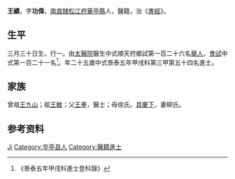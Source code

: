 {{Other uses|other=名为王績的其他人物|王绩 (消歧义)}}
{{明清人物信息框
| 姓名 = 王績
| 原名 =
| 圖片名稱= 
| 圖片大小 =
| 圖片說明 = 
| 最高職務 =
| 國家 = 大明 
| 爵位 =
| 籍貫 = [[南直隸|南直隸]][[松江府|松江府]][[華亭縣_(隋朝)|華亭縣]]
| 族裔 = 
| 旗籍 = 
| 字號 = 
| 諡號 =
| 出生日期 = 三月三十日
| 出生地點 =
| 逝世日期 = 
| 逝世地點 =
| 墓葬 =
| 配偶 = 柳氏
| 親屬 = 曾祖[[王九山|王九山]]，祖[[王敏|王敏]]，父[[王拳|王拳]]，母徐氏
| 出身 =
* 景泰五年甲戌科進士
| 經歷 =
| 著作 =  
*
*
*
}}
'''王績'''{{BD|1430年||1489年||}}，字'''功偉'''，[[南直隸|南直隸]][[松江府|松江府]][[華亭縣_(隋朝)|華亭縣]]人，醫籍，治《[[尚书_(书)|書經]]》。

== 生平 ==
三月三十日生，行一。由[[太醫院|太醫院]]醫生中式順天府鄉試第一百二十六名[[舉人|舉人]]，[[會試|會試]]中式第一百二十一名<ref>《景泰五年甲戌科進士登科錄》</ref>。年二十五歲中式景泰五年甲戌科第三甲第五十四名進士。

== 家族 ==
曾祖[[王九山|王九山]]；祖[[王敏|王敏]]；父[[王拳|王拳]]，醫士；母徐氏。[[三代存歿|具慶下]]，妻柳氏。

== 参考资料 ==
{{reflist}}
{{景泰五年甲戌科殿試金榜}}
{{Authority control}}
{{明朝人物小作品}}
{{DEFAULTSORT:Wang王}}
[[Category:王姓|Ji]]
[[Category:华亭县人|Category:华亭县人]]
[[Category:醫籍進士|Category:醫籍進士]]